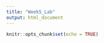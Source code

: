 ```yaml
---
title: "Week5_Lab"
output: html_document
---
```


```r
knitr::opts_chunk$set(echo = TRUE)
```


